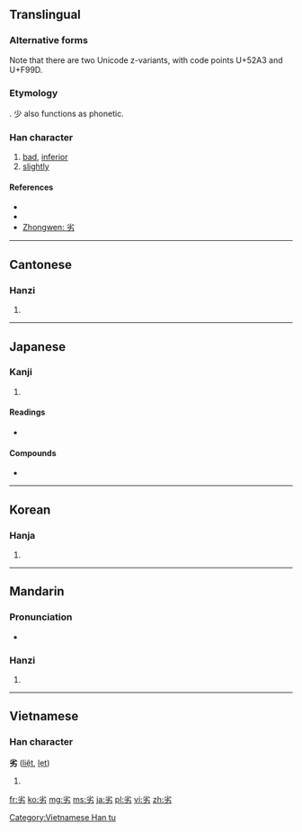 ==Translingual==

===Alternative forms===
Note that there are two Unicode z-variants, with code points U+52A3 and U+F99D.

===Etymology===
{{Han compound|少|t1=little, less|力|t2=strength|ls=ic}}. 少 also functions as phonetic.

===Han character===
{{Han char|rn=19|rad=力|as=04|sn=6|four=9042<sub>7</sub>|canj=火竹大尸 (FHKS)|ids=⿱[[少]][[力]]}}

# [[bad]], [[inferior]]
# [[slightly]]

====References====
* {{Han ref|kx=0146.170|dkj=02302|dj=0330.060|hdz=10367.050|uh=52A3|ud=21155|bh=A648|bd=42568}}
* {{Han ref|uh=F99D}}
* [http://www.zhongwen.com/d/166/x72.htm Zhongwen: 劣]

----

==Cantonese==

===Hanzi===
{{yue-hanzi|jyut=|y=lyut3}}

# {{defn|lang=yue|sort=力04}}

----

==Japanese==

===Kanji===
{{ja-kanji|grade=c|rs=力04}}

# {{defn|lang=ja|sort=力04}}

====Readings====
* {{ja-readings|on=[[れつ]] (retsu)|kun=[[おとる]] (otoru)}}

====Compounds====
* {{term|劣等||inferior|tr=[[れっとう]], [[rettō]]|lang=ja}}

----

==Korean==

===Hanja===
{{ko-hanja|hangeul=렬|rv=ryeol|mr=ryŏl}}

# {{defn|lang=ko|sort=力04}}

----

==Mandarin==

===Pronunciation===
* {{audio|Zh-liè.ogg|Audio}}

===Hanzi===
{{cmn-hanzi|pin=[[liè]] ([[lie4]])|wg=lieh<sup>4</sup>}}

# {{defn|lang=cmn|sort=力04}}

----

==Vietnamese==

===Han character===
'''劣''' ([[liệt]], [[lẹt]])

# {{defn|lang=vi}}

[[Category:Vietnamese Han tu]]

[[fr:劣]]
[[ko:劣]]
[[mg:劣]]
[[ms:劣]]
[[ja:劣]]
[[pl:劣]]
[[vi:劣]]
[[zh:劣]]